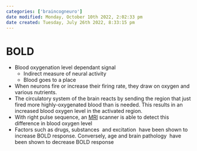 ```yaml
---
categories: ['braincogneuro']
date modified: Monday, October 10th 2022, 2:02:33 pm
date created: Tuesday, July 26th 2022, 8:33:15 pm
---
```


# BOLD
- Blood oxygenation level dependant signal
	- Indirect measure of neural activity
	- Blood goes to a place
- When neurons fire or increase their firing rate, they draw on oxygen and various nutrients.
- The circulatory system of the brain reacts by sending the region that just fired more highly-oxygenated blood than is needed. This results in an increased blood oxygen level in the activated region.
- With right pulse sequence, an [MRI](MRI.qmd) scanner is able to detect this difference in blood oxygen level
- Factors such as drugs, substances [](https://psychology.fandom.com/wiki/BOLD_response#cite_note-3) and excitation [](https://psychology.fandom.com/wiki/BOLD_response#cite_note-4) have been shown to increase BOLD response. Conversely, age and brain pathology [](https://psychology.fandom.com/wiki/BOLD_response#cite_note-5) have been shown to decrease BOLD response



